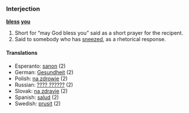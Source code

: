 ===Interjection===
'''[[bless]] [[you]]'''

# Short for &ldquo;may God bless you&rdquo; said as a short prayer for the recipent.
# Said to somebody who has [[sneeze]]d, as a rhetorical response.

====Translations====
*Esperanto: [[sanon]] (2)
*German: [[Gesundheit]] (2)
*Polish: [[na zdrowie]] (2)
*Russian: [[???? ??????]] (2)
*Slovak: [[na zdravie]] (2)
*Spanish: [[salud]] (2)
*Swedish: [[prusit]] (2)